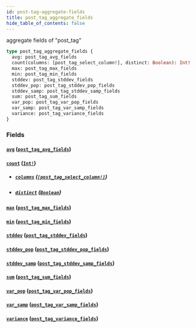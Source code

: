 ```yaml
---
id: post-tag-aggregate-fields
title: post_tag_aggregate_fields
hide_table_of_contents: false
---
```


aggregate fields of "post_tag"

```graphql
type post_tag_aggregate_fields {
  avg: post_tag_avg_fields
  count(columns: [post_tag_select_column!], distinct: Boolean): Int!
  max: post_tag_max_fields
  min: post_tag_min_fields
  stddev: post_tag_stddev_fields
  stddev_pop: post_tag_stddev_pop_fields
  stddev_samp: post_tag_stddev_samp_fields
  sum: post_tag_sum_fields
  var_pop: post_tag_var_pop_fields
  var_samp: post_tag_var_samp_fields
  variance: post_tag_variance_fields
}
```

### Fields

#### [`avg`](#) ([`post_tag_avg_fields`](/07-graphql/objects/post-tag-avg-fields))

#### [`count`](#) ([`Int!`](/07-graphql/scalars/int))

- ##### [`columns`](#) ([`[post_tag_select_column!]`](/07-graphql/enums/post-tag-select-column))

- ##### [`distinct`](#) ([`Boolean`](/07-graphql/scalars/boolean))

#### [`max`](#) ([`post_tag_max_fields`](/07-graphql/objects/post-tag-max-fields))

#### [`min`](#) ([`post_tag_min_fields`](/07-graphql/objects/post-tag-min-fields))

#### [`stddev`](#) ([`post_tag_stddev_fields`](/07-graphql/objects/post-tag-stddev-fields))

#### [`stddev_pop`](#) ([`post_tag_stddev_pop_fields`](/07-graphql/objects/post-tag-stddev-pop-fields))

#### [`stddev_samp`](#) ([`post_tag_stddev_samp_fields`](/07-graphql/objects/post-tag-stddev-samp-fields))

#### [`sum`](#) ([`post_tag_sum_fields`](/07-graphql/objects/post-tag-sum-fields))

#### [`var_pop`](#) ([`post_tag_var_pop_fields`](/07-graphql/objects/post-tag-var-pop-fields))

#### [`var_samp`](#) ([`post_tag_var_samp_fields`](/07-graphql/objects/post-tag-var-samp-fields))

#### [`variance`](#) ([`post_tag_variance_fields`](/07-graphql/objects/post-tag-variance-fields))
